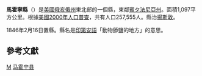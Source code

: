 <!--[[File:Map_of_Ohio_highlighting_Mahoning_County.svg|right]]-->
{{Infobox U.S. County|
 county = 馬霍寧縣 |
 state = 俄亥俄州 |
 en county = Mahoning County |
 en state = Ohio |
 seal = Seal of Mahoning County (Ohio).svg |
 founded = [[March_1|March 1]] [[1846|1846]]<ref name="odod">{{cite web |url = http://www.odod.state.oh.us/research/FILES/S0/Mahoning.pdf |title = Ohio County Profiles: Mahoning County |accessdate = 2007-04-28 |publisher = Ohio Department of Development |format = PDF |deadurl = yes |archiveurl = https://web.archive.org/web/20070621230922/http://www.odod.state.oh.us/research/FILES/S0/Mahoning.pdf |archivedate = 2007-06-21 }}</ref> |
 seat wl = Youngstown | 
 largest city = Youngstown |
 area mi = 423 |
 area km = 1097 |
 area land mi = 415 |
 area land km = 1075 |
 area water mi = 8 |
 area water km = 21 |
 area percentage = 1.92% |
 census yr = 2000 |
 pop = 257,555 |
 density mi = 620 |
 density km = 239 |
 time zone = Eastern |
 UTC offset = -5 |
 DST offset= -4 |
 web = www.mahoningcountygov.com |
 named for = a [[Native_Americans_in_North_America|Native American]] word for [[salt_lick|salt lick]]|
|}}
'''馬霍寧縣'''（{{lang-en|Mahoning County}}）是[[美國|美國]][[俄亥俄州|俄亥俄州]]東北部的一個縣，東鄰[[賓夕法尼亞州|賓夕法尼亞州]]。面積1,097平方公里。根據[[美國2000年人口普查|美國2000年人口普查]]，共有人口257,555人。縣治[[揚斯敦_(俄亥俄州)|揚斯敦]]。

1846年2月16日置縣。縣名是[[印第安人|印第安語]]「動物舔鹽的地方」的意思。

== 參考文獻 ==
{{reflist}}

{{ohio-stub}}

[[Category:俄亥俄州行政區劃|M]]
[[Category:马霍宁县|]]